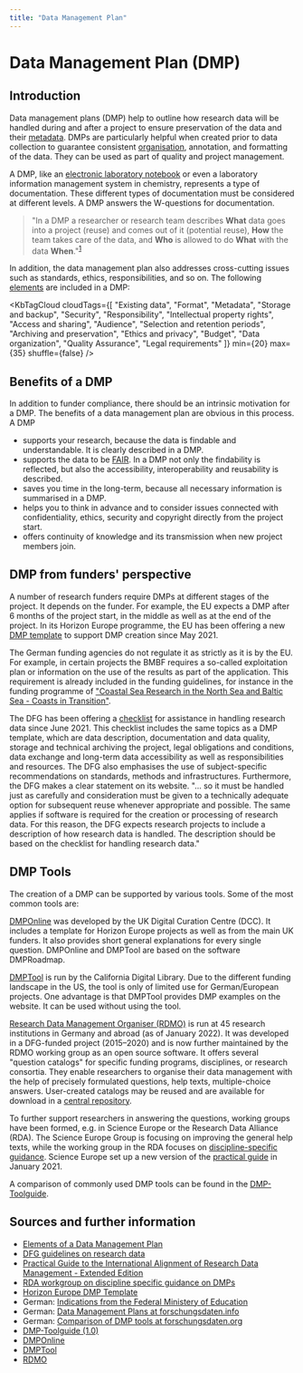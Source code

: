 ```yaml
---
title: "Data Management Plan"
---
```



# Data Management Plan (DMP)

## Introduction

Data management plans (DMP) help to outline how research data will be handled during and after a project to ensure preservation of the data and their [metadata](/docs/topics/metadata). DMPs are particularly helpful when created prior to data collection to guarantee consistent [organisation](/docs/data/data_organisation), annotation, and formatting of the data. They can be used as part of quality and project management.

A DMP, like an [electronic laboratory notebook](/docs/topics/eln) or even a laboratory information management system in chemistry, represents a type of documentation. These different types of documentation must be considered at different levels. A DMP answers the W-questions for documentation. 

> "In a DMP a researcher or research team describes **What** data goes into a project (reuse) and comes out of it (potential reuse), **How** the team takes care of the data, and **Who** is allowed to do **What** with the data **When**."<sup>[1](https://www.openaire.eu/blogs/why-is-this-a-good-data-management-plan)</sup>

In addition, the data management plan also addresses cross-cutting issues such as standards, ethics, responsibilities, and so on. The following [elements](https://www.icpsr.umich.edu/web/pages/datamanagement/dmp/elements.html) are included in a DMP:

<KbTagCloud cloudTags={[ "Existing data", "Format", "Metadata", "Storage and backup", "Security", "Responsibility", "Intellectual property rights", "Access and sharing", "Audience", "Selection and retention periods", "Archiving and preservation", "Ethics and privacy", "Budget", "Data organization", "Quality Assurance", "Legal requirements" ]} min={20} max={35} shuffle={false} />


## Benefits of a DMP

In addition to funder compliance, there should be an intrinsic motivation for a DMP. The benefits of a data management plan are obvious in this process. A DMP

- supports your research, because the data is findable and understandable. It is clearly described in a DMP.
- supports the data to be [FAIR](/docs/topics/fair). In a DMP not only the findability is reflected, but also the accessibility, interoperability and reusability is described.
- saves you time in the long-term, because all necessary information is summarised in a DMP.
- helps you to think in advance and to consider issues connected with confidentiality, ethics, security and copyright directly from the project start.
- offers continuity of knowledge and its transmission when new project members join.

## DMP from funders' perspective

A number of research funders require DMPs at different stages of the project. It depends on the funder. For example, the EU expects a DMP after 6 months of the project start, in the middle as well as at the end of the project. In its Horizon Europe programme, the EU has been offering a new [DMP template](https://ec.europa.eu/info/funding-tenders/opportunities/docs/2021-2027/horizon/temp-form/report/data-management-plan-template_he_en.docx) to support DMP creation since May 2021. 

The German funding agencies do not regulate it as strictly as it is by the EU. For example, in certain projects the BMBF requires a so-called exploitation plan or information on the use of the results as part of the application. This requirement is already included in the funding guidelines, for instance in the funding programme of ["Coastal Sea Research in the North Sea and Baltic Sea - Coasts in Transition"](https://www.bmbf.de/bmbf/shareddocs/bekanntmachungen/de/2019/06/2463_bekanntmachung). 

The DFG has been offering a [checklist](https://www.dfg.de/en/research_funding/principles_dfg_funding/research_data/index.html) for assistance in handling research data since June 2021. This checklist includes the same topics as a DMP template, which are data description, documentation and data quality, storage and technical archiving the project, legal obligations and conditions, data exchange and long-term data accessibility as well as responsibilities and resources. The DFG also emphasises the use of subject-specific recommendations on standards, methods and infrastructures. Furthermore, the DFG makes a clear statement on its website. "… so it must be handled just as carefully and consideration must be given to a technically adequate option for subsequent reuse whenever appropriate and possible. The same applies if software is required for the creation or processing of research data. For this reason, the DFG expects research projects to include a description of how research data is handled. The description should be based on the checklist for handling research data."

## DMP Tools

The creation of a DMP can be supported by various tools. Some of the most common tools are:

[DMPOnline](https://dmponline.dcc.ac.uk/) was developed by the UK Digital Curation Centre (DCC). It includes a template for Horizon Europe projects as well as from the main UK funders. It also provides short general explanations for every single question. DMPOnline and DMPTool are based on the software DMPRoadmap.

[DMPTool](https://dmptool.org/) is run by the California Digital Library. Due to the different funding landscape in the US, the tool is only of limited use for German/European projects. One advantage is that DMPTool provides DMP examples on the website. It can be used without using the tool.

[Research Data Management Organiser (RDMO)](https://rdmo.aip.de/) is run at 45 research institutions in Germany and abroad (as of January 2022). It was developed in a DFG-funded project (2015–2020) and is now further maintained by the RDMO working group as an open source software. It offers several "question catalogs" for specific funding programs, disciplines, or research consortia. They enable researchers to organise their data management with the help of precisely formulated questions, help texts, multiple-choice answers. User-created catalogs may be reused and are available for download in a [central repository](https://github.com/rdmorganiser/rdmo-catalog).

To further support researchers in answering the questions, working groups have been formed, e.g. in Science Europe or the Research Data Alliance (RDA). The Science Europe Group is focusing on improving the general help texts, while the working group in the RDA focuses on [discipline-specific guidance](https://www.rd-alliance.org/groups/discipline-specific-guidance-data-management-plans-wg). Science Europe set up a new version of the [practical guide](https://www.scienceeurope.org/our-resources/practical-guide-to-the-international-alignment-of-research-data-management/) in January 2021. 

A comparison of commonly used DMP tools can be found in the [DMP-Toolguide](https://zenodo.org/record/4632308).

## Sources and further information

- [Elements of a Data Management Plan](https://www.icpsr.umich.edu/web/pages/datamanagement/dmp/elements.html)
- [DFG guidelines on research data](https://www.dfg.de/en/research_funding/principles_dfg_funding/research_data/index.html)
- [Practical Guide to the International Alignment of Research Data Management - Extended Edition](https://doi.org/10.5281/zenodo.4915862)
- [RDA workgroup on discipline specific guidance on DMPs](https://www.rd-alliance.org/groups/discipline-specific-guidance-data-management-plans-wg)
- [Horizon Europe DMP Template](https://ec.europa.eu/research/participants/data/ref/h2020/other/gm/reporting/h2020-tpl-oa-data-mgt-plan-annotated_en.pdf)
- German: [Indications from the Federal Ministery of Education](https://www.bmbf.de/bmbf/shareddocs/bekanntmachungen/de/2019/06/2463_bekanntmachung)
- German: [Data Management Plans at forschungsdaten.info](https://www.forschungsdaten.info/themen/informieren-und-planen/datenmanagementplan/) 
- German: [Comparison of DMP tools at forschungsdaten.org](https://www.forschungsdaten.org/index.php/Data_Management_Pl%C3%A4ne#Tools) 
- [DMP-Toolguide (1.0)](https://doi.org/10.5281/zenodo.4632308)
- [DMPOnline](https://dmponline.dcc.ac.uk/)
- [DMPTool](https://dmptool.org/)
- [RDMO](https://rdmo.aip.de/)
